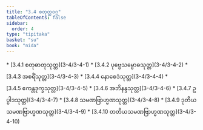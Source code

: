 ```yaml
---
title: "3.4 စတုတ္ထဝဂ္ဂ"
tableOfContents: false
sidebar:
  order: 4
type: "tipitaka"
basket: "su"
book: "nida"
---
```



<DynamicBreadcrumb />



<TableOfContents book="nida" section="3.4">
* [3.4.1 စတုဓာတုသုတ္တ](3-4/3-4-1)
* [3.4.2 ပုဗ္ဗေသမ္ဗောဓသုတ္တ](3-4/3-4-2)
* [3.4.3 အစရိံသုတ္တ](3-4/3-4-3)
* [3.4.4 နောစေဒံသုတ္တ](3-4/3-4-4)
* [3.4.5 ဧကန္တဒုက္ခသုတ္တ](3-4/3-4-5)
* [3.4.6 အဘိနန္ဒသုတ္တ](3-4/3-4-6)
* [3.4.7 ဥပ္ပါဒသုတ္တ](3-4/3-4-7)
* [3.4.8 သမဏဗြာဟ္မဏသုတ္တ](3-4/3-4-8)
* [3.4.9 ဒုတိယသမဏဗြာဟ္မဏသုတ္တ](3-4/3-4-9)
* [3.4.10 တတိယသမဏဗြာဟ္မဏသုတ္တ](3-4/3-4-10)
</TableOfContents>